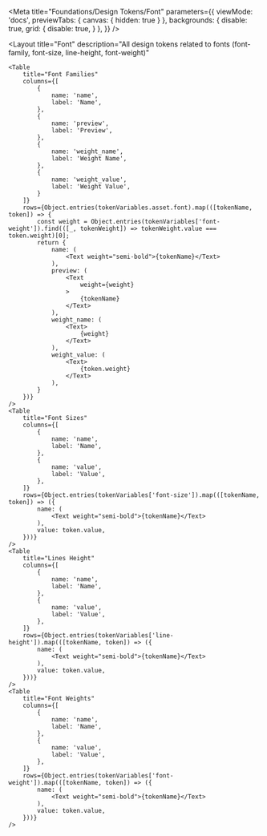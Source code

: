
<Meta
    title="Foundations/Design Tokens/Font"
    parameters={{
        viewMode: 'docs',
        previewTabs: {
            canvas: { hidden: true }
        },
        backgrounds: {
            disable: true,
            grid: {
                disable: true,
            }
        },
    }}
/>

<Layout
    title="Font"
    description="All design tokens related to fonts (font-family, font-size, line-height, font-weight)"
>
    <Table
        title="Font Families"
        columns={[
            {
                name: 'name',
                label: 'Name',
            },
            {
                name: 'preview',
                label: 'Preview',
            },
            {
                name: 'weight_name',
                label: 'Weight Name',
            },
            {
                name: 'weight_value',
                label: 'Weight Value',
            }
        ]}
        rows={Object.entries(tokenVariables.asset.font).map(([tokenName, token]) => {
            const weight = Object.entries(tokenVariables['font-weight']).find(([_, tokenWeight]) => tokenWeight.value === token.weight)[0];
            return {
                name: (
                    <Text weight="semi-bold">{tokenName}</Text>
                ),
                preview: (
                    <Text
                        weight={weight}
                    >
                        {tokenName}
                    </Text>
                ),
                weight_name: (
                    <Text>
                        {weight}
                    </Text>
                ),
                weight_value: (
                    <Text>
                        {token.weight}
                    </Text>
                ),
            }
        })}
    />
    <Table
        title="Font Sizes"
        columns={[
            {
                name: 'name',
                label: 'Name',
            },
            {
                name: 'value',
                label: 'Value',
            },
        ]}
        rows={Object.entries(tokenVariables['font-size']).map(([tokenName, token]) => ({
            name: (
                <Text weight="semi-bold">{tokenName}</Text>
            ),
            value: token.value,
        }))}
    />
    <Table
        title="Lines Height"
        columns={[
            {
                name: 'name',
                label: 'Name',
            },
            {
                name: 'value',
                label: 'Value',
            },
        ]}
        rows={Object.entries(tokenVariables['line-height']).map(([tokenName, token]) => ({
            name: (
                <Text weight="semi-bold">{tokenName}</Text>
            ),
            value: token.value,
        }))}
    />
    <Table
        title="Font Weights"
        columns={[
            {
                name: 'name',
                label: 'Name',
            },
            {
                name: 'value',
                label: 'Value',
            },
        ]}
        rows={Object.entries(tokenVariables['font-weight']).map(([tokenName, token]) => ({
            name: (
                <Text weight="semi-bold">{tokenName}</Text>
            ),
            value: token.value,
        }))}
    />
</Layout>
